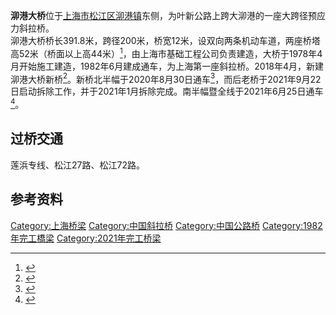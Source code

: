 {{Infobox Bridge
|bridge_name = 泖港大桥 (1982年)
|native_name =
|image = Maogang_Bridge_200810.jpg
|image_size =
|caption = 老泖港大桥（左）与在建的新泖港大桥<br />（2020年8月）
|official_name =
|carries = [[叶新公路|叶新公路]]
|crosses = [[大泖港|大泖港]]
|locale = [[上海市|上海市]][[松江区|松江区]]
|maint =
|id =
|design = 预应力斜拉桥
|mainspan =
|length = {{convert|391.8|m|ft|2}}
|width =
|height =
|load =
|clearance =
|below =
|aadtraffic =
|traffic =
|designed_by =
|begin = 1978年4月
|complete = 
|open = 1982年6月
|closed = 2020年8月
|toll =
|also_known_as =
|map_cue =
|map_image =
|map_text =
|map_width = 
|coordinates =
|lat =
|long =
|extra =
}}
{{Infobox Bridge
|bridge_name = 泖港大桥 (2021年)
|native_name =
|image = 
|image_size =
|caption = 
|official_name =
|carries = [[叶新公路|叶新公路]]
|crosses = [[大泖港|大泖港]]
|locale = [[上海市|上海市]][[松江区|松江区]]
|maint =
|id =
|design = 
|mainspan =
|length = 
|width =
|height =
|load =
|clearance =
|below =
|aadtraffic =
|traffic =
|designed_by =
|begin = 2018年4月
|complete = 
|open = 2020年8月（北半幅）<br />2021年6月（全线）
|closed = 
|destruction =
|toll =
|also_known_as =
|map_cue =
|map_image =
|map_text =
|map_width = 
|coordinates =
|lat =
|long =
|extra =
}}

'''泖港大桥'''位于[[上海市|上海市]][[松江区|松江区]][[泖港镇|泖港镇]]东侧，为叶新公路上跨大泖港的一座大跨径预应力斜拉桥。
<br />泖港大桥桥长391.8米，跨径200米，桥宽12米，设双向两条机动车道，两座桥塔高52米（桥面以上高44米）<ref>{{Cite web |url=http://www.shtong.gov.cn/newsite/node2/node4/node2250/songjiang/node46892/node46907/node61816/userobject1ai33167.html |title=上海市地方志 |access-date=2019-04-20 |archive-date=2020-05-22 |archive-url=https://web.archive.org/web/20200522155921/http://www.shtong.gov.cn/newsite/node2/node4/node2250/songjiang/node46892/node46907/node61816/userobject1ai33167.html |dead-url=no }}</ref>，由上海市基础工程公司负责建造，大桥于1978年4月开始施工建造，1982年6月建成通车，为上海第一座斜拉桥。2018年4月，新建泖港大桥新桥<ref>{{cite news |title=上海“斜拉桥之母”泖港大桥建新拆旧 |url=http://sh.xinhuanet.com/2020-05/21/c_139074167.htm |accessdate=2020-07-05 |archive-date=2020-07-23 |archive-url=https://web.archive.org/web/20200723190441/http://sh.xinhuanet.com/2020-05/21/c_139074167.htm |dead-url=no }}</ref>。新桥北半幅于2020年8月30日通车<ref>{{cite news |title=泖港大桥北幅新桥今日凌晨通车，老桥已停用，拆除进入倒计时|url=https://www.shobserver.com/news/detail?id=284789|accessdate=2021-10-01|archive-date=2021-10-02 |archive-url=https://web.archive.org/web/20211002001357/https://www.shobserver.com/news/detail?id=284789|dead-url=no }}</ref>，而后老桥于2021年9月22日启动拆除工作，并于2021年1月拆除完成。南半幅暨全线于2021年6月25日通车<ref>{{cite news |title=泖港大桥新桥今天全线通车 老桥部分部件搬入纪念公园|url=http://newsxmwb.xinmin.cn/chengsh/2021/06/25/31981253.html |archive-url=https://web.archive.org/web/20211002002300/http://newsxmwb.xinmin.cn/chengsh/2021/06/25/31981253.html|accessdate=2021-10-01|archive-date=2021-10-02|dead-url=no }}</ref>。

==过桥交通==
莲浜专线、松江27路、松江72路。

==参考资料==
{{reflist}}

{{DEFAULTSORT:M}}
[[Category:上海桥梁|Category:上海桥梁]]
[[Category:中国斜拉桥|Category:中国斜拉桥]]
[[Category:中国公路桥|Category:中国公路桥]]
[[Category:1982年完工橋梁|Category:1982年完工橋梁]]
[[Category:2021年完工桥梁|Category:2021年完工桥梁]]